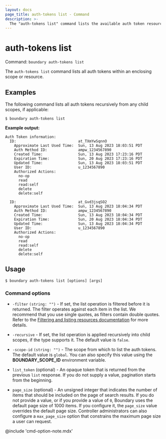 ```yaml
---
layout: docs
page_title: auth-tokens list - Command
description: >-
  The "auth-tokens list" command lists the available auth token resources within an enclosing scope or resource.
---
```


# auth-tokens list

Command: `boundary auth-tokens list`

The `auth-tokens list` command lists all auth tokens within an enclosing scope or
resource.


## Examples

The following command lists all auth tokens recursively from any child scopes, if applicable:

```shell-session
$ boundary auth-tokens list
```

**Example output:**

<CodeBlockConfig hideClipboard>

```plaintext
Auth Token information:
  ID:                            at_TXmYwSqnnO
    Approximate Last Used Time:  Sun, 13 Aug 2023 18:03:51 PDT
    Auth Method ID:              ampw_1234567890
    Created Time:                Sun, 13 Aug 2023 17:23:16 PDT
    Expiration Time:             Sun, 20 Aug 2023 17:23:16 PDT
    Updated Time:                Sun, 13 Aug 2023 18:03:51 PDT
    User ID:                     u_1234567890
    Authorized Actions:
      no-op
      read
      read:self
      delete
      delete:self

  ID:                            at_Gvd3jsqSO2
    Approximate Last Used Time:  Sun, 13 Aug 2023 18:04:34 PDT
    Auth Method ID:              ampw_1234567890
    Created Time:                Sun, 13 Aug 2023 18:04:34 PDT
    Expiration Time:             Sun, 20 Aug 2023 18:04:34 PDT
    Updated Time:                Sun, 13 Aug 2023 18:04:34 PDT
    User ID:                     u_1234567890
    Authorized Actions:
      no-op
      read
      read:self
      delete
      delete:self
```

</CodeBlockConfig>


## Usage

<CodeBlockConfig hideClipboard>

```shell-session
$ boundary auth-tokens list [options] [args]
```

</CodeBlockConfig>


### Command options

- `-filter` `(string: "")` - If set, the list operation is filtered before it is returned.
The filter operates against each item in the list.
We recommend that you use single quotes, as filters contain double quotes.
Refer to the [Filtering and listing resources documentation](/boundary/docs/filtering) for more details.

- `-recursive`  - If set, the list operation is applied recursively into child scopes, if the type supports it.
The default value is `false`.

- `-scope-id` `(string: "")` - The scope from which to list the auth tokens.
The default value is `global`.
You can also specify this value using the **BOUNDARY_SCOPE_ID** environment variable.

- `list_token` (optional) - An opaque token that is returned from the previous `list` response.
If you do not supply a value, pagination starts from the beginning.
- `page_size` (optional) - An unsigned integer that indicates the number of items that should be included on the page of search results.
If you do not provide a value, or if you provide a value of `0`, Boundary uses the default page size of 1000 items.
If you configure it, the `page_size` value overrides the default page size.
Controller administrators can also configure a `max_page_size` option that constrains the maximum page size a user can request.

@include 'cmd-option-note.mdx'